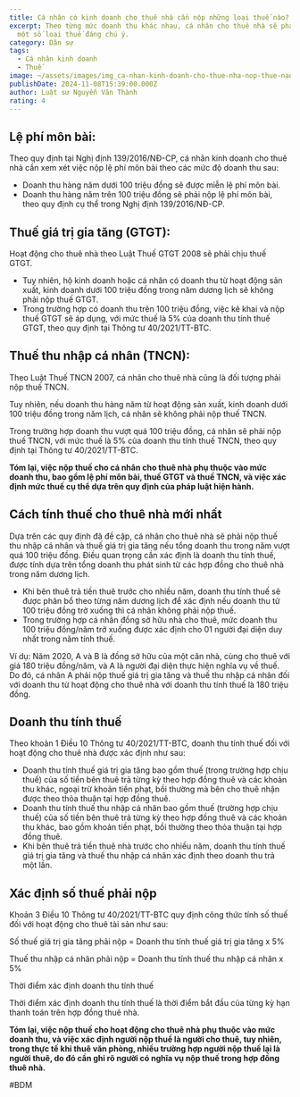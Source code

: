 ```yaml
---
title: Cá nhân có kinh doanh cho thuê nhà cần nộp những loại thuế nào?
excerpt: Theo từng mức doanh thu khác nhau, cá nhân cho thuê nhà sẽ phải xem xét
  một số loại thuế đáng chú ý.
category: Dân sự
tags:
  - Cá nhân kinh doanh
  - Thuế
image: ~/assets/images/img_ca-nhan-kinh-doanh-cho-thue-nha-nop-thue-nao.jpg
publishDate: 2024-11-08T15:39:00.000Z
author: Luật sư Nguyễn Văn Thành
rating: 4
---
```


## Lệ phí môn bài:

Theo quy định tại Nghị định 139/2016/NĐ-CP, cá nhân kinh doanh cho thuê nhà cần xem xét việc nộp lệ phí môn bài theo các mức độ doanh thu sau:

- Doanh thu hàng năm dưới 100 triệu đồng sẽ được miễn lệ phí môn bài.
- Doanh thu hàng năm trên 100 triệu đồng sẽ phải nộp lệ phí môn bài, theo quy định cụ thể trong Nghị định 139/2016/NĐ-CP.

## Thuế giá trị gia tăng (GTGT):

Hoạt động cho thuê nhà theo Luật Thuế GTGT 2008 sẽ phải chịu thuế GTGT.

- Tuy nhiên, hộ kinh doanh hoặc cá nhân có doanh thu từ hoạt động sản xuất, kinh doanh dưới 100 triệu đồng trong năm dương lịch sẽ không phải nộp thuế GTGT.
- Trong trường hợp có doanh thu trên 100 triệu đồng, việc kê khai và nộp thuế GTGT sẽ áp dụng, với mức thuế là 5% của doanh thu tính thuế GTGT, theo quy định tại Thông tư 40/2021/TT-BTC.

## Thuế thu nhập cá nhân (TNCN):

Theo Luật Thuế TNCN 2007, cá nhân cho thuê nhà cũng là đối tượng phải nộp thuế TNCN.

Tuy nhiên, nếu doanh thu hàng năm từ hoạt động sản xuất, kinh doanh dưới 100 triệu đồng trong năm lịch, cá nhân sẽ không phải nộp thuế TNCN.

Trong trường hợp doanh thu vượt quá 100 triệu đồng, cá nhân sẽ phải nộp thuế TNCN, với mức thuế là 5% của doanh thu tính thuế TNCN, theo quy định tại Thông tư 40/2021/TT-BTC.

**Tóm lại, việc nộp thuế cho cá nhân cho thuê nhà phụ thuộc vào mức doanh thu, bao gồm lệ phí môn bài, thuế GTGT và thuế TNCN, và việc xác định mức thuế cụ thể dựa trên quy định của pháp luật hiện hành.**

## Cách tính thuế cho thuê nhà mới nhất

Dựa trên các quy định đã đề cập, cá nhân cho thuê nhà sẽ phải nộp thuế thu nhập cá nhân và thuế giá trị gia tăng nếu tổng doanh thu trong năm vượt quá 100 triệu đồng. Điều quan trọng cần xác định là doanh thu tính thuế, được tính dựa trên tổng doanh thu phát sinh từ các hợp đồng cho thuê nhà trong năm dương lịch.

- Khi bên thuê trả tiền thuê trước cho nhiều năm, doanh thu tính thuế sẽ được phân bổ theo từng năm dương lịch để xác định nếu doanh thu từ 100 triệu đồng trở xuống thì cá nhân không phải nộp thuế.
- Trong trường hợp cá nhân đồng sở hữu nhà cho thuê, mức doanh thu 100 triệu đồng/năm trở xuống được xác định cho 01 người đại diện duy nhất trong năm tính thuế.

Ví dụ: Năm 2020, A và B là đồng sở hữu của một căn nhà, cùng cho thuê với giá 180 triệu đồng/năm, và A là người đại diện thực hiện nghĩa vụ về thuế. Do đó, cá nhân A phải nộp thuế giá trị gia tăng và thuế thu nhập cá nhân đối với doanh thu từ hoạt động cho thuê nhà với doanh thu tính thuế là 180 triệu đồng.

## Doanh thu tính thuế

Theo khoản 1 Điều 10 Thông tư 40/2021/TT-BTC, doanh thu tính thuế đối với hoạt động cho thuê nhà được xác định như sau:

- Doanh thu tính thuế giá trị gia tăng bao gồm thuế (trong trường hợp chịu thuế) của số tiền bên thuê trả từng kỳ theo hợp đồng thuê và các khoản thu khác, ngoại trừ khoản tiền phạt, bồi thường mà bên cho thuê nhận được theo thỏa thuận tại hợp đồng thuê.
- Doanh thu tính thuế thu nhập cá nhân bao gồm thuế (trường hợp chịu thuế) của số tiền bên thuê trả từng kỳ theo hợp đồng thuê và các khoản thu khác, bao gồm khoản tiền phạt, bồi thường theo thỏa thuận tại hợp đồng thuê.
- Khi bên thuê trả tiền thuê nhà trước cho nhiều năm, doanh thu tính thuế giá trị gia tăng và thuế thu nhập cá nhân xác định theo doanh thu trả một lần.

## Xác định số thuế phải nộp

Khoản 3 Điều 10 Thông tư 40/2021/TT-BTC quy định công thức tính số thuế đối với hoạt động cho thuê tài sản như sau:

Số thuế giá trị gia tăng phải nộp = Doanh thu tính thuế giá trị gia tăng x 5%

Thuế thu nhập cá nhân phải nộp = Doanh thu tính thuế thu nhập cá nhân x 5%

Thời điểm xác định doanh thu tính thuế

Thời điểm xác định doanh thu tính thuế là thời điểm bắt đầu của từng kỳ hạn thanh toán trên hợp đồng thuê nhà.

**Tóm lại, việc nộp thuế cho hoạt động cho thuê nhà phụ thuộc vào mức doanh thu, và việc xác định người nộp thuế là người cho thuê, tuy nhiên, trong thực tế khi thuê văn phòng, nhiều trường hợp người nộp thuế lại là người thuê, do đó cần ghi rõ người có nghĩa vụ nộp thuế trong hợp đồng thuê nhà.**

\#BDM
